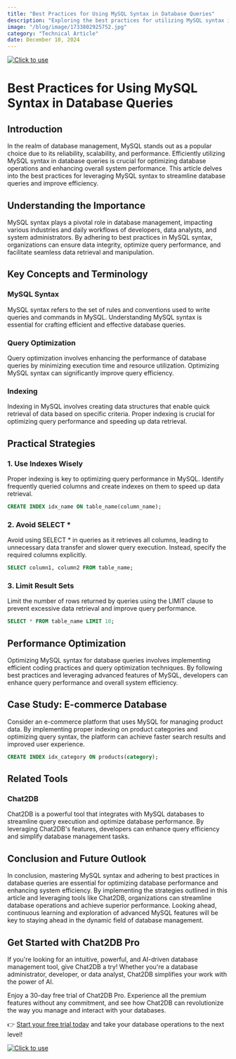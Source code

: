 ```yaml
---
title: "Best Practices for Using MySQL Syntax in Database Queries"
description: "Exploring the best practices for utilizing MySQL syntax in database queries to enhance performance and efficiency."
image: "/blog/image/1733802925752.jpg"
category: "Technical Article"
date: December 10, 2024
---
```

[![Click to use](/image/blog/bg/chat2db1.png)](https://app.chat2db.ai/)
# Best Practices for Using MySQL Syntax in Database Queries


<Authors date="December 10, 2024">
  <Author name="Jing" link="https://chat2db.ai" />
</Authors>

## Introduction

In the realm of database management, MySQL stands out as a popular choice due to its reliability, scalability, and performance. Efficiently utilizing MySQL syntax in database queries is crucial for optimizing database operations and enhancing overall system performance. This article delves into the best practices for leveraging MySQL syntax to streamline database queries and improve efficiency.

## Understanding the Importance

MySQL syntax plays a pivotal role in database management, impacting various industries and daily workflows of developers, data analysts, and system administrators. By adhering to best practices in MySQL syntax, organizations can ensure data integrity, optimize query performance, and facilitate seamless data retrieval and manipulation.

## Key Concepts and Terminology

### MySQL Syntax

MySQL syntax refers to the set of rules and conventions used to write queries and commands in MySQL. Understanding MySQL syntax is essential for crafting efficient and effective database queries.

### Query Optimization

Query optimization involves enhancing the performance of database queries by minimizing execution time and resource utilization. Optimizing MySQL syntax can significantly improve query efficiency.

### Indexing

Indexing in MySQL involves creating data structures that enable quick retrieval of data based on specific criteria. Proper indexing is crucial for optimizing query performance and speeding up data retrieval.

## Practical Strategies

### 1. Use Indexes Wisely

Proper indexing is key to optimizing query performance in MySQL. Identify frequently queried columns and create indexes on them to speed up data retrieval.

```sql
CREATE INDEX idx_name ON table_name(column_name);
```

### 2. Avoid SELECT *

Avoid using SELECT * in queries as it retrieves all columns, leading to unnecessary data transfer and slower query execution. Instead, specify the required columns explicitly.

```sql
SELECT column1, column2 FROM table_name;
```

### 3. Limit Result Sets

Limit the number of rows returned by queries using the LIMIT clause to prevent excessive data retrieval and improve query performance.

```sql
SELECT * FROM table_name LIMIT 10;
```

## Performance Optimization

Optimizing MySQL syntax for database queries involves implementing efficient coding practices and query optimization techniques. By following best practices and leveraging advanced features of MySQL, developers can enhance query performance and overall system efficiency.

## Case Study: E-commerce Database

Consider an e-commerce platform that uses MySQL for managing product data. By implementing proper indexing on product categories and optimizing query syntax, the platform can achieve faster search results and improved user experience.

```sql
CREATE INDEX idx_category ON products(category);
```

## Related Tools

### Chat2DB

Chat2DB is a powerful tool that integrates with MySQL databases to streamline query execution and optimize database performance. By leveraging Chat2DB's features, developers can enhance query efficiency and simplify database management tasks.

## Conclusion and Future Outlook

In conclusion, mastering MySQL syntax and adhering to best practices in database queries are essential for optimizing database performance and enhancing system efficiency. By implementing the strategies outlined in this article and leveraging tools like Chat2DB, organizations can streamline database operations and achieve superior performance. Looking ahead, continuous learning and exploration of advanced MySQL features will be key to staying ahead in the dynamic field of database management.

## Get Started with Chat2DB Pro

If you're looking for an intuitive, powerful, and AI-driven database management tool, give Chat2DB a try! Whether you're a database administrator, developer, or data analyst, Chat2DB simplifies your work with the power of AI.

Enjoy a 30-day free trial of Chat2DB Pro. Experience all the premium features without any commitment, and see how Chat2DB can revolutionize the way you manage and interact with your databases.

👉 [Start your free trial today](https://app.chat2db.ai/) and take your database operations to the next level!

[![Click to use](/image/blog/bg/chat2db.jpg)](https://app.chat2db.ai/)